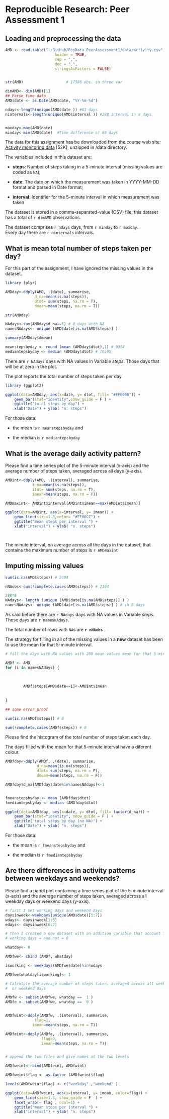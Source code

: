 # Reproducible Research: Peer Assessment 1


## Loading and preprocessing the data

```r
AMD <- read.table("~/GitHub/RepData_PeerAssessment1/data/activity.csv",
                      header = TRUE,
                      sep = ",",
                      dec = ".",
                      stringsAsFactors = FALSE)


str(AMD)                   # 17586 obs. in three var

dimAMD<- dim(AMD)[1]
## Parse time data
AMD$date <- as.Date(AMD$date, "%Y-%m-%d")

ndays<-length(unique(AMD$date )) #61 days 
nintervals<-length(unique(AMD$interval )) #288 interval in a days 


maxday<-max(AMD$date)
minday<-min(AMD$date)  #Time difference of 60 days

```


The data for this assignment has be downloaded from the course web
site: [Activity monitoring data](https://d396qusza40orc.cloudfront.net/repdata%2Fdata%2Factivity.zip) [52K], unzipped in /data directory. 

The variables included in this dataset are:

* **steps**: Number of steps taking in a 5-minute interval (missing 
    values are coded as `NA`);

* **date**: The date on which the measurement was taken in YYYY-MM-DD
    format and parsed in Date format;

* **interval**: Identifier for the 5-minute interval in which
    measurement was taken

The dataset is stored in a comma-separated-value (CSV) file; this dataset has a total of `r dimAMD` observations. 

The dataset comprises `r ndays` days, from `r minday` to `r maxday`.   
Every day there are `r nintervals` intervals.



## What is mean total number of steps taken per day?

For this part of the assignment, I have ignored the missing values in
the dataset.

```r
library (plyr)

AMDday<-ddply(AMD, .(date), summarise,
             d_na=mean(is.na(steps)),
             dtot= sum(steps, na.rm = T),
             dmean=mean(steps, na.rm = T))

str(AMDday)

NAdays<-sum(AMDday$d_na==1) # 8 days with NA
namesNAdays<- unique (AMD$date[is.na(AMD$steps)] )

summary(AMDday$dmean)

meanstepsbyday <- round (mean (AMDday$dtot),1) # 9354
mediantepsbyday <- median (AMDday$dtot) # 10395


```

There are `r NAdays` days with NA values in Variable *steps*. Those days that will be at zero in the plot. 

The plot reports the total number of steps taken per day.

```r

library (ggplot2)

ggplot(data=AMDday, aes(x=date, y= dtot, fill= "#FF0000")) + 
    geom_bar(stat="identity",show_guide = F ) +
    ggtitle("total steps by day") + 
    xlab("Date") + ylab( "n. steps")

```

For those data: 

* the mean is `r meanstepsbyday` and

* the median is `r mediantepsbyday` 


## What is the average daily activity pattern?

Please find a time series plot of the 5-minute interval (x-axis) and the average number of steps taken, averaged across all days (y-axis).


```r

AMDint<-ddply(AMD, .(interval), summarise,
            i_na=mean(is.na(steps)),
            itot= sum(steps, na.rm = T),
            imean=mean(steps, na.rm = T))

AMDmaxint<- AMDint$interval[AMDint$imean==max(AMDint$imean)]

ggplot(data=AMDint, aes(x=interval, y= imean)) +
    geom_line(size=1.3,color= "#FF00CC") +
    ggtitle("mean steps per interval ") + 
    xlab("interval") + ylab( "n. steps")




```


The minute interval, on average across all the days in the dataset, that contains the maximum number of steps is `r AMDmaxint`

## Imputing missing values

```r

sum(is.na(AMD$steps)) # 2304

nNAobs<-sum(!complete.cases(AMD$steps)) # 2304

288*8
NAdays<- length (unique (AMD$date[is.na(AMD$steps)] ) )
namesNAdays<- unique (AMD$date[is.na(AMD$steps)] ) # in 8 days


```



As said before there are `r NAdays` days with NA values in Variable *steps*. Those days are `r namesNAdays`.

The total number of rows with `NA`s are **`r nNAobs`** .


The strategy for filling in all of the missing values in a **new**  dataset has been to use the mean for that 5-minute interval.

```r

# fill the days with NA values with 288 mean values mean for that 5-minute interval

AMDf <- AMD
for (i in namesNAdays) {
    
    
        
        AMDf$steps[AMD$date==i]<-AMDint$imean
 
    
}

## some error proof

sum(is.na(AMDf$steps)) # 0

sum(!complete.cases(AMDf$steps)) # 0


```

Please find the histogram of the total number of steps taken each day. 

The days filled with the mean for that 5-minute interval have a diferent colour.


```r


AMDfday<-ddply(AMDf, .(date), summarise,
              d_na=mean(is.na(steps)),
              dtot= sum(steps, na.rm = F),
              dmean=mean(steps, na.rm = F))

AMDfday$d_na[AMDfday$date%in%namesNAdays]<-1


fmeanstepsbyday <- mean (AMDfday$dtot) 
fmediantepsbyday <- median (AMDfday$dtot) 

ggplot(data=AMDfday, aes(x=date, y= dtot, fill= factor(d_na))) + 
    geom_bar(stat="identity", show_guide = F ) +
    ggtitle("total steps by day (no NA)") + 
    xlab("Date") + ylab( "n. steps")

```

For those data: 

* the mean is `r fmeanstepsbyday` and

* the median is `r fmediantepsbyday` 



## Are there differences in activity patterns between weekdays and weekends?

Please find a panel plot containing a time series plot  of the 5-minute interval (x-axis) and the average number of steps taken, averaged across all weekday days or weekend days (y-axis).

```r

# first I set working days and weekend days
daysinweek<-weekdays(unique(AMD$date)[1:7])
wdays<- daysinweek[1:5]
edays<- daysinweek[6:7]

# then I created a new dataset with an addition variable that account for 
# working days = and not = 0

whatday<- 0

AMDfwe<- cbind (AMDf, whatday)

isworking <- weekdays(AMDfwe$date)%in%wdays

AMDfwe$whatday[isworking]<- 1

# Calculate the average number of steps taken, averaged across all weekday days 
#  or weekend days 

AMDfw <- subset(AMDfwe, whatday ==  1 )
AMDfe <- subset(AMDfwe, whatday ==  0 )


AMDfwint<-ddply(AMDfw, .(interval), summarise,
             flag=1,
            imean=mean(steps, na.rm = T))

AMDfeint<-ddply(AMDfe, .(interval), summarise,
                flag=0,
                imean=mean(steps, na.rm = T))


# append the two files and give names at the two levels

AMDfweint<-rbind(AMDfeint, AMDfwint)

AMDfweint$flag <- as.factor (AMDfweint$flag)

levels(AMDfweint$flag) <- c("weekday" ,"weekend" )

ggplot(data=AMDfweint, aes(x=interval, y= imean, color=flag)) +
    geom_line(size=1.3, show_guide = F  ) +
    facet_wrap(~ flag , ncol=1) +
    ggtitle("mean steps per interval ") + 
    xlab("interval") + ylab( "n. steps")

```


